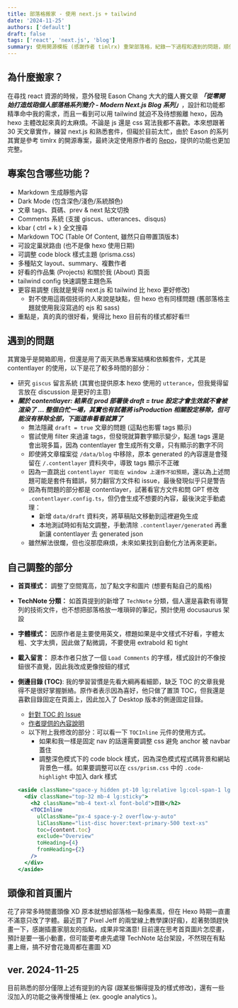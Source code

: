 ```yaml
---
title: 部落格搬家 - 使用 next.js + tailwind
date: '2024-11-25'
authors: ['default']
draft: false
tags: ['react', 'next.js', 'blog']
summary: 使用開源模板 (感謝作者 timlrx) 重架部落格，紀錄一下過程和遇到的問題，順便推廣一下這麼棒的開源專案。
---
```


## 為什麼搬家？

在尋找 react 資源的時候，意外發現 Eason Chang 大大的鐵人賽文章 ***「從零開始打造炫砲個人部落格系列簡介 - Modern Next.js Blog 系列」***，設計和功能都精準命中我的需求，而且一看到可以用 tailwind 就迫不及待想搬離 hexo，因為 hexo 主體改起來真的太麻煩。不論是 js 還是 css 寫法我都不喜歡。本來想跟著 30 天文章實作，練習 next.js 和熟悉套件，但礙於目前太忙，由於 Eason 的系列其實是參考 timlrx 的開源專案，最終決定使用原作者的 [Repo](https://github.com/timlrx/tailwind-nextjs-starter-blog)，提供的功能也更加完整。

## 專案包含哪些功能？

- Markdown 生成靜態內容
- Dark Mode (包含深色/淺色/系統顏色)
- 文章 tags、頁碼、prev & next 貼文切換
- Comments 系統 (支援 giscus、utterances、disqus)
- kbar ( ctrl + k ) 全文搜尋
- Markdown TOC (Table Of Content, 雖然只自帶置頂版本)
- 可設定巢狀路由 (也不是像 hexo 使用日期)
- 可調整 code block 樣式主題 (prisma.css)
- 多種貼文 layout、summary、複數作者
- 好看的作品集 (Projects) 和關於我 (About) 頁面
- tailwind config 快速調整主題色系
- 更容易調整 (我就是覺得 next.js 和 tailwind 比 hexo 更好修改)
  - 對不使用這兩個技術的人來說是缺點，但 hexo 也有同樣問題 (舊部落格主題就使用我沒寫過的 ejs 和 sass)
- 重點是，真的真的很好看，覺得比 hexo 目前有的樣式都好看!!!

## 遇到的問題

其實幾乎是開箱即用，但還是用了兩天熟悉專案結構和依賴套件，尤其是 contentlayer 的使用，以下是花了較多時間的部分：

- 研究 `giscus` 留言系統 (其實也提供原本 hexo 使用的 `utterance`，但我覺得留言放在 discussion 是更好的主意)
- ***關於 contentlayer: 結果在 prod 部署後 draft = true 設定才會生效就不會被渲染了 ... 整個白忙一場，其實也有試著將 isProduction 相關設定移除，但可能沒有移除全部，下面這串看看就算了***
  - 無法隱藏 `draft = true` 文章的問題 (這點也影響 tags 顯示)
  - 嘗試使用 filter 來過濾 tags，但發現就算數字顯示變少，點進 tags 還是會出現多篇，因為 contentlayer 會生成所有文章，只有顯示的數字不同
  - 即使將文章檔案從 `/data/blog` 中移除，原本 generated 的內容還是會殘留在 `/.contentlayer` 資料夾中，導致 tags 顯示不正確
  - 因為一直跳出 `contentlayer 可能在 window 上運作不如預期`，還以為上述問題可能是套件有錯誤，努力翻官方文件和 issue，最後發現似乎只是警告
  - 因為有問題的部分都是 contentlayer，試著看官方文件和問 GPT 修改 `.contentlayer.config.ts`，但仍會生成不想要的內容，最後決定手動處理：
    - 新增 `data/draft` 資料夾，將草稿貼文移動到這裡避免生成
    - 本地測試時如有貼文調整，手動清除 `.contentlayer/generated` 再重新讓 contentlayer 去 generated json
  - 雖然解法很爛，但也沒那麼麻煩，未來如果找到自動化方法再來更新。

## 自己調整的部分

- **首頁樣式：** 調整了空間寬高，加了點文字和圖片 (想要有點自己的風格)
- **TechNote 分類：** 如首頁提到的新增了 `TechNote` 分類，個人還是喜歡有導覽列的技術文件，也不想把部落格放一堆瑣碎的筆記，預計使用 docusaurus 架設
- **字體樣式：** 因原作者是主要使用英文，標題如果是中文樣式不好看，字體太粗、文字太擠，因此做了點微調，不要使用 extrabold 和 tight
- **載入留言：** 原本作者只放了一個 `Load Comments` 的字樣，樣式設計的不像按鈕很不直覺，因此我改成更像按鈕的樣式
- **側邊目錄 (TOC)**: 我的學習習慣是先看大綱再看細節，缺乏 TOC 的文章我覺得不是很好掌握脈絡。原作者表示因為喜好，他只做了置頂 TOC，但我還是喜歡目錄固定在頁面上，因此加入了 Desktop 版本的側邊固定目錄。
  - [針對 TOC 的 Issue](https://github.com/timlrx/tailwind-nextjs-starter-blog/issues/936)
  - [作者提供的內容說明](https://tailwind-nextjs-starter-blog.vercel.app/blog/new-features-in-v1#table-of-contents-component)
  - 以下附上我修改的部分：可以看一下 `TOCInline` 元件的使用方式。
    - 如果和我一樣是固定 nav 的話還需要調整 css 避免 anchor 被 navbar 蓋住
    - 調整深色模式下的 code block 樣式，因為深色模式程式碼背景和網站背景色一樣。如果要調整可以在 `css/prism.css` 中的 `.code-highlight` 中加入 dark 樣式

  ```jsx
  <aside className="space-y hidden pt-10 lg:relative lg:col-span-1 lg:block">
    <div className="top-32 mb-4 lg:sticky">
      <h2 className="mb-4 text-xl font-bold">目錄</h2>
      <TOCInline
        ulClassName="px-4 space-y-2 overflow-y-auto"
        liClassName="list-disc hover:text-primary-500 text-xs"
        toc={content.toc}
        exclude="Overview"
        toHeading={4}
        fromHeading={2}
      />
    </div>
  </aside>
  ```

## 頭像和首頁圖片

花了非常多時間畫頭像 XD 原本就想給部落格一點像素風，但在 Hexo 時期一直畫不滿意只改了字體。最近買了 Pixel Jeff 的兩堂線上教學課(好瘋)，趁著勢頭趕快畫一下，感謝插畫家朋友的指點，成果非常滿意! 目前還在思考首頁圖片怎麼畫，預計是要一張小動畫，但可能要考慮先處理 TechNote 站台架設，不然現在有點畫上癮，搞不好會花幾周都在畫圖 XD

## ver. 2024-11-25

目前熟悉的部分僅限上述有提到的內容 (跟某些懶得提及的樣式修改)，還有一些沒加入的功能之後再慢慢補上 (ex. google analytics )。

